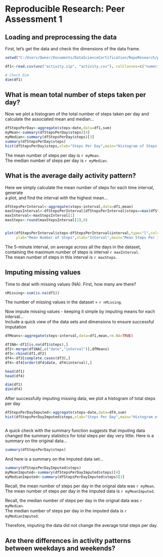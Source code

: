 # Reproducible Research: Peer Assessment 1


## Loading and preprocessing the data

First, let's get the data and check the dimensions of the data frame.

```r
setwd("C:/Users/Owner/Documents/DataScienceCertification/RepoResearch/peer1/RepData_PeerAssessment1")

df1<-read.csv(unz("activity.zip", "activity.csv"), colClasses=c("numeric","Date","numeric"))

# Check Dim
dim(df1)


```

## What is mean total number of steps taken per day?

Now we plot a histogram of the total number of steps taken per day and   
calculate the associated mean and median... 

```r

dfStepsPerDay<-aggregate(steps~date,data=df1,sum)
myMean<-summary(dfStepsPerDay$steps)[4]
myMedian<-summary(dfStepsPerDay$steps)[3]
summary(dfStepsPerDay$steps)
hist(dfStepsPerDay$steps,xlab="Steps Per Day",main="Histogram of Steps Per Day",col="blue")


```

The mean number of steps per day is `r myMean`.  
The median number of steps per day is `r myMedian`.


## What is the average daily activity pattern?

Here we simply calculate the mean number of steps for each time interval, generate  
a plot, and find the interval with the highest mean...

```r

dfStepsPerInterval<-aggregate(steps~interval,data=df1,mean)
maxStepsInterval<-dfStepsPerInterval[dfStepsPerInterval$steps==max(dfStepsPerInterval$steps),]
maxInterval<-maxStepsInterval[1]
maxSteps<-round(maxStepsInterval[2],0)


plot(dfStepsPerInterval$steps~dfStepsPerInterval$interval,type="l",col="blue",
     ylab="Mean Number of Steps",xlab="Interval",main="Mean Steps Per Interval")


```

The 5-minute interval, on average across all the days in the dataset, containing the maximum number of steps is interval `r maxInterval`.   
The mean number of steps in this interval is `r maxSteps`.


## Imputing missing values

Time to deal with missing values (NA).  First, how many are there?

```r

nMissing<-sum(is.na(df1))

```

The number of missing values in the dataset = `r nMissing`.  

  
Now impute missing values - keeping it simple by imputing means for each interval...  
Include a quick view of the data sets and dimensions to ensure successful imputation

```r
dfMeans<-aggregate(steps~interval,data=df1,mean,rm.NA=TRUE)

df1NA<-df1[is.na(df1$steps),]
df2<-merge(df1NA[,c("date","interval")],dfMeans)
df3<-rbind(df1,df2)
df4<-df3[complete.cases(df3),]
df4<-df4[order(df4$date, df4$interval),]

head(df1)
head(df4)

dim(df1)
dim(df4)

```

After successfully imputing missing data, we plot a histogram of total steps per day

```r
dfStepsPerDayImputed<-aggregate(steps~date,data=df4,sum)
hist(dfStepsPerDayImputed$steps,xlab="Steps Per Day",main="Histogram of Steps Per Day with Imputed Data",col="blue")



```

A quick check with the summary function suggests that imputing data changed the summary statistics for total steps per day very little.  Here is a summary on the original data...

```r

summary(dfStepsPerDay$steps)


```


And here is a summary on the imputed data set...

```r

summary(dfStepsPerDayImputed$steps)
myMeanImputed<-summary(dfStepsPerDayImputed$steps)[4]
myMedianImputed<-summary(dfStepsPerDayImputed$steps)[3]

```

Recall, the mean number of steps per day in the orignal data was `r myMean`.  
The mean number of steps per day in the imputed data is `r myMeanImputed`.  

Recall, the median number of steps per day in the orignal data was `r myMedian`.  
The median number of steps per day in the imputed data is `r myMedianImputed`.  

Therefore, imputing the data did not change the average total steps per day.  




## Are there differences in activity patterns between weekdays and weekends?
